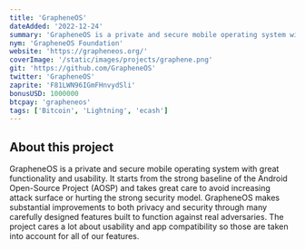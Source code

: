 ```yaml
---
title: 'GrapheneOS'
dateAdded: '2022-12-24'
summary: 'GrapheneOS is a private and secure mobile operating system with great functionality and usability. It has near full Android app compatibility via our sandboxed Google Play compatibility layer.'
nym: 'GrapheneOS Foundation'
website: 'https://grapheneos.org/'
coverImage: '/static/images/projects/graphene.png'
git: 'https://github.com/GrapheneOS'
twitter: 'GrapheneOS'
zaprite: 'F81LWN96IGmFHnvydSli'
bonusUSD: 1000000
btcpay: 'grapheneos'
tags: ['Bitcoin', 'Lightning', 'ecash']
---
```


## About this project

GrapheneOS is a private and secure mobile operating system with great functionality and usability. It starts from the strong baseline of the Android Open-Source Project (AOSP) and takes great care to avoid increasing attack surface or hurting the strong security model. GrapheneOS makes substantial improvements to both privacy and security through many carefully designed features built to function against real adversaries. The project cares a lot about usability and app compatibility so those are taken into account for all of our features.
